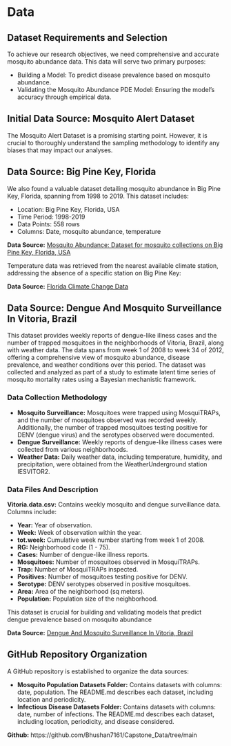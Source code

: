 # Data

## Dataset Requirements and Selection

To achieve our research objectives, we need comprehensive and accurate mosquito abundance data. This data will serve two primary purposes:

- Building a Model: To predict disease prevalence based on mosquito abundance.
- Validating the Mosquito Abundance PDE Model: Ensuring the model's accuracy through empirical data.

## Initial Data Source: Mosquito Alert Dataset

The Mosquito Alert Dataset is a promising starting point. However, it is crucial to thoroughly understand the sampling methodology to identify any biases that may impact our analyses.

## Data Source: Big Pine Key, Florida

We also found a valuable dataset detailing mosquito abundance in Big Pine Key, Florida, spanning from 1998 to 2019. This dataset includes:

- Location: Big Pine Key, Florida, USA
- Time Period: 1998-2019
- Data Points: 558 rows
- Columns: Date, mosquito abundance, temperature

**Data Source:** [Mosquito Abundance: Dataset for mosquito collections on Big Pine Key, Florida, USA](https://www.sciencedirect.com/science/article/pii/S2352340919308716?via%3Dihub)

Temperature data was retrieved from the nearest available climate station, addressing the absence of a specific station on Big Pine Key:

**Data Source:** [Florida Climate Change Data](https://climatecenter.fsu.edu/climate-data-access-tools/downloadable-data)

## Data Source: Dengue And Mosquito Surveillance In Vitoria, Brazil

This dataset provides weekly reports of dengue-like illness cases and the number of trapped mosquitoes in the neighborhoods of Vitoria, Brazil, along with weather data. The data spans from week 1 of 2008 to week 34 of 2012, offering a comprehensive view of mosquito abundance, disease prevalence, and weather conditions over this period. The dataset was collected and analyzed as part of a study to estimate latent time series of mosquito mortality rates using a Bayesian mechanistic framework.

### Data Collection Methodology

- **Mosquito Surveillance:** Mosquitoes were trapped using MosquiTRAPs, and the number of mosquitoes observed was recorded weekly. Additionally, the number of trapped mosquitoes testing positive for DENV (dengue virus) and the serotypes observed were documented.
- **Dengue Surveillance:** Weekly reports of dengue-like illness cases were collected from various neighborhoods.
- **Weather Data:** Daily weather data, including temperature, humidity, and precipitation, were obtained from the WeatherUnderground station IESVITOR2.

### Data Files And Description

**Vitoria.data.csv:** Contains weekly mosquito and dengue surveillance data. Columns include:

- **Year:** Year of observation.
- **Week:** Week of observation within the year.
- **tot.week:** Cumulative week number starting from week 1 of 2008.
- **RG:** Neighborhood code (1 - 75).
- **Cases:** Number of dengue-like illness reports.
- **Mosquitoes:** Number of mosquitoes observed in MosquiTRAPs.
- **Trap:** Number of MosquiTRAPs inspected.
- **Positives:** Number of mosquitoes testing positive for DENV.
- **Serotype:** DENV serotypes observed in positive mosquitoes.
- **Area:** Area of the neighborhood (sq meters).
- **Population:** Population size of the neighborhood.

This dataset is crucial for building and validating models that predict dengue prevalence based on mosquito abundance

**Data Source:** [Dengue And Mosquito Surveillance In Vitoria, Brazil](https://figshare.com/articles/dataset/Dengue_and_mosquito_surveillance_Vitoria_Brazil/7905254?file=24314480)

## GitHub Repository Organization

A GitHub repository is established to organize the data sources:

- **Mosquito Population Datasets Folder:** Contains datasets with columns: date, population. The README.md describes each dataset, including location and periodicity.
- **Infectious Disease Datasets Folder:** Contains datasets with columns: date, number of infections. The README.md describes each dataset, including location, periodicity, and disease considered.

**Github:** https://github.com/Bhushan7161/Capstone_Data/tree/main



